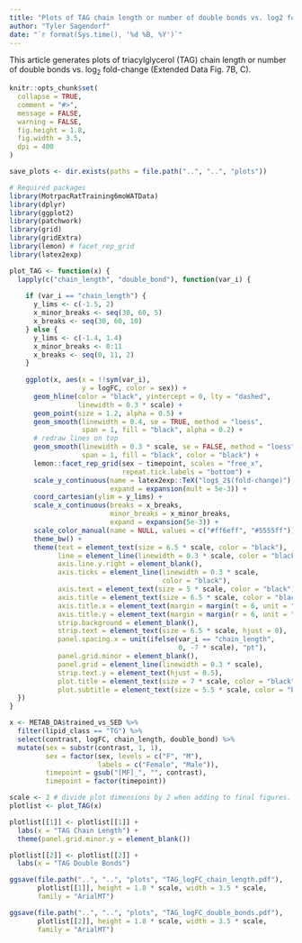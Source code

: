 ```yaml
---
title: "Plots of TAG chain length or number of double bonds vs. log2 fold-change"
author: "Tyler Sagendorf"
date: "`r format(Sys.time(), '%d %B, %Y')`"
---
```


This article generates plots of triacylglycerol (TAG) chain length or number of double bonds vs. log$_2$ fold-change (Extended Data Fig. 7B, C).

```r
knitr::opts_chunk$set(
  collapse = TRUE,
  comment = "#>",
  message = FALSE,
  warning = FALSE,
  fig.height = 1.8, 
  fig.width = 3.5, 
  dpi = 400
)

save_plots <- dir.exists(paths = file.path("..", "..", "plots"))
```

```r
# Required packages
library(MotrpacRatTraining6moWATData)
library(dplyr)
library(ggplot2)
library(patchwork)
library(grid)
library(gridExtra)
library(lemon) # facet_rep_grid
library(latex2exp)
```

```r
plot_TAG <- function(x) {
  lapply(c("chain_length", "double_bond"), function(var_i) {
    
    if (var_i == "chain_length") {
      y_lims <- c(-1.5, 2)
      x_minor_breaks <- seq(30, 60, 5)
      x_breaks <- seq(30, 60, 10)
    } else {
      y_lims <- c(-1.4, 1.4)
      x_minor_breaks <- 0:11
      x_breaks <- seq(0, 11, 2)
    }
    
    ggplot(x, aes(x = !!sym(var_i),
                  y = logFC, color = sex)) +
      geom_hline(color = "black", yintercept = 0, lty = "dashed",
                 linewidth = 0.3 * scale) +
      geom_point(size = 1.2, alpha = 0.5) +
      geom_smooth(linewidth = 0.4, se = TRUE, method = "loess",
                  span = 1, fill = "black", alpha = 0.2) +
      # redraw lines on top
      geom_smooth(linewidth = 0.3 * scale, se = FALSE, method = "loess",
                  span = 1, fill = "black", color = "black") +
      lemon::facet_rep_grid(sex ~ timepoint, scales = "free_x",
                            repeat.tick.labels = "bottom") +
      scale_y_continuous(name = latex2exp::TeX("log$_2$(fold-change)"),
                         expand = expansion(mult = 5e-3)) +
      coord_cartesian(ylim = y_lims) +
      scale_x_continuous(breaks = x_breaks,
                         minor_breaks = x_minor_breaks,
                         expand = expansion(5e-3)) +
      scale_color_manual(name = NULL, values = c("#ff6eff", "#5555ff")) +
      theme_bw() +
      theme(text = element_text(size = 6.5 * scale, color = "black"),
            line = element_line(linewidth = 0.3 * scale, color = "black"),
            axis.line.y.right = element_blank(),
            axis.ticks = element_line(linewidth = 0.3 * scale, 
                                      color = "black"),
            axis.text = element_text(size = 5 * scale, color = "black"),
            axis.title = element_text(size = 6.5 * scale, color = "black"),
            axis.title.x = element_text(margin = margin(t = 6, unit = "pt")),
            axis.title.y = element_text(margin = margin(r = 6, unit = "pt")),
            strip.background = element_blank(),
            strip.text = element_text(size = 6.5 * scale, hjust = 0),
            panel.spacing.x = unit(ifelse(var_i == "chain_length",
                                          0, -7 * scale), "pt"),
            panel.grid.minor = element_blank(),
            panel.grid = element_line(linewidth = 0.3 * scale),
            strip.text.y = element_text(hjust = 0.5),
            plot.title = element_text(size = 7 * scale, color = "black"),
            plot.subtitle = element_text(size = 5.5 * scale, color = "black"))
  })
}
```

```r
x <- METAB_DA$trained_vs_SED %>%
  filter(lipid_class == "TG") %>%
  select(contrast, logFC, chain_length, double_bond) %>%
  mutate(sex = substr(contrast, 1, 1),
         sex = factor(sex, levels = c("F", "M"),
                      labels = c("Female", "Male")),
         timepoint = gsub("[MF]_", "", contrast),
         timepoint = factor(timepoint))
```

```r
scale <- 2 # divide plot dimensions by 2 when adding to final figures.
plotlist <- plot_TAG(x)

plotlist[[1]] <- plotlist[[1]] +
  labs(x = "TAG Chain Length") +
  theme(panel.grid.minor.y = element_blank())

plotlist[[2]] <- plotlist[[2]] +
  labs(x = "TAG Double Bonds")
```

```r
ggsave(file.path("..", "..", "plots", "TAG_logFC_chain_length.pdf"),
       plotlist[[1]], height = 1.8 * scale, width = 3.5 * scale, 
       family = "ArialMT")

ggsave(file.path("..", "..", "plots", "TAG_logFC_double_bonds.pdf"),
       plotlist[[2]], height = 1.8 * scale, width = 3.5 * scale, 
       family = "ArialMT")
```

